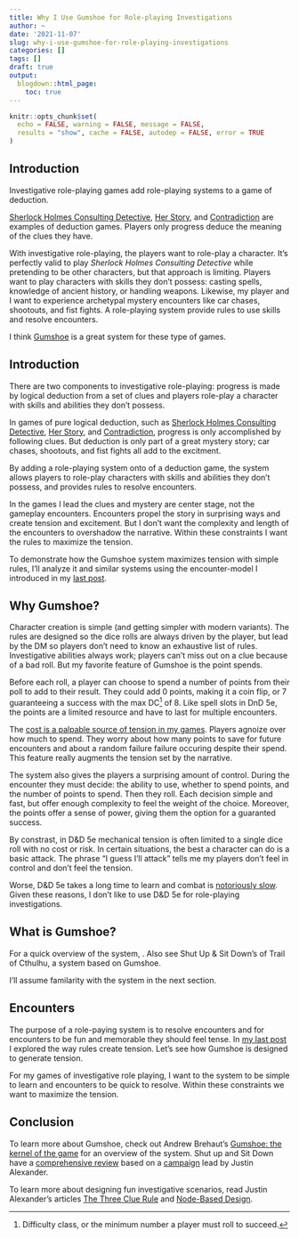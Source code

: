 ```yaml
---
title: Why I Use Gumshoe for Role-playing Investigations
author: ~
date: '2021-11-07'
slug: why-i-use-gumshoe-for-role-playing-investigations
categories: []
tags: []
draft: true
output:
  blogdown::html_page:
    toc: true
---
```


```r
knitr::opts_chunk$set(
  echo = FALSE, warning = FALSE, message = FALSE,
  results = "show", cache = FALSE, autodep = FALSE, error = TRUE
)
```

## Introduction

Investigative role-playing games add role-playing systems to a game
of deduction.

[Sherlock Holmes Consulting Detective](https://boardgamegeek.com/boardgame/2511/sherlock-holmes-consulting-detective-thames-murder),
[Her Story](http://www.herstorygame.com/),
and [Contradiction](https://baggycat.com/contradiction/)
are examples of deduction games. Players only progress deduce the meaning of
the clues they have.

With investigative role-playing, the players want to role-play a character.
It's perfectly valid to play *Sherlock Holmes Consulting Detective* while
pretending to be other characters, but that approach is limiting.
Players want to play characters with skills they don't possess: casting spells,
knowledge of ancient history, or handling weapons.
Likewise, my player and I want to experience archetypal mystery encounters like car chases, shootouts, and fist fights.
A role-playing system provide rules to use skills and resolve encounters.

I think [Gumshoe](https://pelgranepress.com/2018/02/14/gumshoe/) is a great system
for these type of games.

## Introduction


There are two components to investigative role-playing:
progress is made by logical deduction from a set of clues
and players role-play a character with skills and abilities they don't possess.

In games of pure logical deduction, such as
[Sherlock Holmes Consulting Detective](https://boardgamegeek.com/boardgame/2511/sherlock-holmes-consulting-detective-thames-murder),
[Her Story](http://www.herstorygame.com/),
and [Contradiction](https://baggycat.com/contradiction/),
progress is only accomplished by following clues.
But deduction is only part of a great mystery story; car chases, shootouts, and
fist fights all add to the excitment.

By adding a role-playing system onto of a deduction game, the system allows players
to role-play characters with skills and abilities they don't possess,
and provides rules to resolve encounters.

In the games I lead the clues and mystery are center stage, not the gameplay encounters.
Encounters propel the story in surprising ways and create tension and excitement.
But I don't want the complexity and length of the encounters to overshadow the
narrative. Within these constraints I want the rules to maximize the tension.

To demonstrate how the Gumshoe system maximizes tension with simple rules,
I'll analyze it and similar systems using the encounter-model I introduced in my [last post](https://timmastny.rbind.io/blog/how-game-mechanics-create-tension/).





## Why Gumshoe?

Character creation is simple (and getting simpler with modern variants).
The rules are designed so the dice rolls are always driven by the player,
but lead by the DM so players don’t need to know an exhaustive list of rules.
Investigative abilities always work; players can't miss out on a clue because of a bad roll.
But my favorite feature of Gumshoe is the point spends.

Before each roll, a player can choose to spend a number of points from their poll
to add to their result. They could add 0 points, making it a coin flip, or 7 guaranteeing
a success with the max DC^[Difficulty class, or the minimum number a player must roll to succeed.] of 8.
Like spell slots in DnD 5e, the points are a limited resource and have to last
for multiple encounters.

The [cost is a palpable source of tension in my games](https://timmastny.rbind.io/blog/how-game-mechanics-create-tension/).
Players agnoize over how much to spend. They worry about how many points to save
for future encounters and about a random failure failure occuring
despite their spend. This feature really augments the tension
set by the narrative.

The system also gives the players a surprising amount of control.
During the encounter they must decide: the ability to use, whether to spend points,
and the number of points to spend. Then they roll.
Each decision simple and fast, but offer enough complexity
to feel the weight of the choice. Moreover, the points offer a sense of power,
giving them the option for a guaranted success.

By constrast, in D&D 5e mechanical tension is often limited to a single dice roll
with no cost or risk.
In certain situations, the best a character can do is a basic attack.
The phrase “I guess I’ll attack” tells me my players don't feel in control and
don't feel the tension.

Worse, D&D 5e takes a long time to learn and combat is [notoriously slow](https://slyflourish.com/tips_to_speed_up_combat.html).
Given these reasons, I don't like to use D&D 5e for role-playing investigations.

## What is Gumshoe?

For a quick overview of the system, .
Also see Shut Up & Sit Down's
of Trail of Cthulhu, a system based on Gumshoe.

I'll assume familarity with the system in the next section.

## Encounters

The purpose of a role-paying system is to resolve encounters and for encounters
to be fun and memorable they should feel tense. In [my last post](https://timmastny.rbind.io/blog/how-game-mechanics-create-tension/)
I explored the way rules create tension. Let's see how Gumshoe is designed to generate tension.

For my games of investigative role playing,
I want to the system to be simple to learn and encounters to be quick to resolve.
Within these constraints we want to maximize the tension.


## Conclusion

To learn more about Gumshoe, check out Andrew Brehaut's [Gumshoe: the kernel of the game](https://brehaut.net/blog/2019/gumshoe_the_kernel_of_the_game)
for an overview of the system. Shut up and Sit Down have a [comprehensive review](https://www.shutupandsitdown.com/rpg-review-trail-of-cthulhu/)
based on a [campaign](http://thealexandrian.net/wordpress/37078/roleplaying-games/eternal-lies-the-alexandrian-remix)
lead by Justin Alexander.

To learn more about designing fun investigative scenarios, read
Justin Alexander's articles [The Three Clue Rule](https://thealexandrian.net/wordpress/1118/roleplaying-games/three-clue-rule)
and [Node-Based Design](https://thealexandrian.net/wordpress/7949/roleplaying-games/node-based-scenario-design-part-1-the-plotted-approach).

